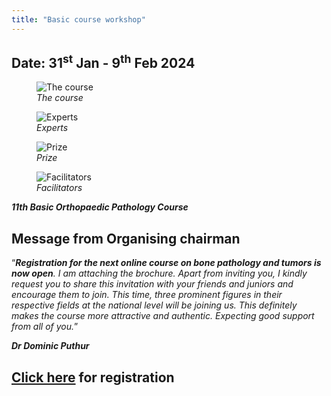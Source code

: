 ```yaml
---
title: "Basic course workshop"
---
```


## Date: 31^st^ Jan - 9^th^ Feb 2024

::: {layout-ncol="2"}
![*The course*](images/_br.jpeg)

![*Experts*](images/_br%202.jpg)
:::

::: {layout-ncol="2"}
![*Prize*](images/_br%203.jpg)

![*Facilitators*](images/_br4.jpg)

***11th Basic Orthopaedic Pathology Course***
:::

::: callout-note
## Message from Organising chairman

"***Registration for the next online course on bone pathology and tumors is now open**. I am attaching the brochure. Apart from inviting you, I kindly request you to share this invitation with your friends and juniors and encourage them to join. This time, three prominent figures in their respective fields at the national level will be joining us. This definitely makes the course more attractive and authentic. Expecting good support from all of you.*"

***Dr Dominic Puthur***
:::

## [Click here](https://docs.google.com/forms/d/e/1FAIpQLSdafLvHNQ1ADsFjHpQSXGtUq_QBgqEoRBDqrfpSJNWR9YyuvQ/viewform) for registration
